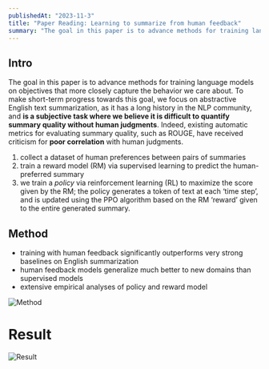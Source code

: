 ```yaml
---
publishedAt: "2023-11-3"
title: "Paper Reading: Learning to summarize from human feedback"
summary: "The goal in this paper is to advance methods for training language models on objectives that more closely capture the behavior we care about. To make short-term progress towards this goal, we focus on abstractive English text summarization, as it has a long history in the NLP community, and **is a subjective task where we believe it is difficult to quantify summary quality without human judgments**. Indeed, existing automatic metrics for evaluating summary quality, such as ROUGE, have received criticism for **poor correlation** with human judgments."
---
```


## Intro

The goal in this paper is to advance methods for training language models on objectives that more closely capture the behavior we care about. To make short-term progress towards this goal, we focus on abstractive English text summarization, as it has a long history in the NLP community, and **is a subjective task where we believe it is difficult to quantify summary quality without human judgments**. Indeed, existing automatic metrics for evaluating summary quality, such as ROUGE, have received criticism for **poor correlation** with human judgments.

1. collect a dataset of human preferences between pairs of summaries
2. train a reward model (RM) via supervised learning to predict the human-preferred summary
3. we train a _policy_ via reinforcement learning (RL) to maximize the score given by the RM; the policy generates a token of text at each ‘time step’, and is updated using the PPO algorithm based on the RM ‘reward’ given to the entire generated summary.

## Method

- training with human feedback significantly outperforms very strong baselines on English summarization
- human feedback models generalize much better to new domains than supervised models
- extensive empirical analyses of policy and reward model

![Method](/openai-neurips-2020/method.png)

# Result

![Result](/openai-neurips-2020/result.png)
